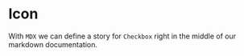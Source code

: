 
<Meta title="Icon" component={Icon} />

# Icon

With `MDX` we can define a story for `Checkbox` right in the middle of our
markdown documentation.

<Preview>
  <Story name="Basic">
    <Icon name={homeSVG} />
  </Story>
</Preview>
